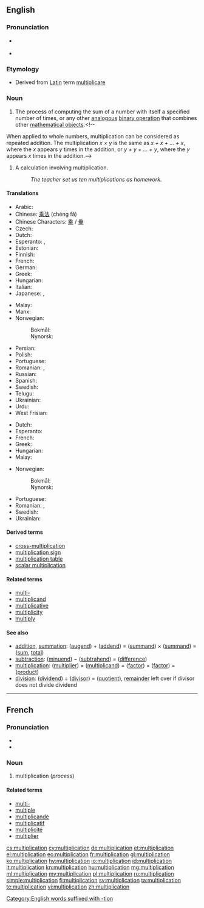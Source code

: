 ==English==
{{wikipedia}}

===Pronunciation===
* {{a|US}} {{IPA|/ˌmʌltəplɪˈkeɪʃən/|[ˌmʌltɪ̈plɪˈkʰeɪ̯ʃ(ɪ̈)n]}}
* {{rhymes|eɪʃən}}

===Etymology===
* Derived from [[Latin]] term [[multiplicare]]

===Noun===
{{en-noun|~}}

# {{context|uncountable|mathematics|lang=en}} The process of computing the sum of a number with itself a specified number of times, or any other [[analogous]] [[binary operation]] that combines other [[mathematical object]]s.<!--
When applied to whole numbers, multiplication can be considered as repeated addition.  The multiplication  ''x &times; y''  is the same as  ''x + x + ... + x'',  where the  ''x''  appears  ''y'' times in the addition, or  ''y + y + ... + y'',  where the  ''y''  appears  ''x''  times in the addition.-->
# {{context|countable|lang=en}} A calculation involving multiplication.
#: ''The teacher set us ten multiplications as homework.''

====Translations====
{{trans-top|process}}
* Arabic: {{t|ar|ضرب}}
* Chinese: [[乘法]] (chéng fǎ)
* Chinese Characters: [[乘]] / [[乗]]
* Czech: {{t|cs|násobení|n}}
* Dutch: {{t+|nl|vermenigvuldigen|n}}
* Esperanto: {{t|eo|multiplikado}}, {{t|eo|multipliko}}
* Estonian: {{t|et|korrutamine}}
* Finnish: {{t+|fi|kertolasku}}
* French: {{t+|fr|multiplication|f}}
* German: {{t+|de|Multiplikation|f}}
* Greek: {{t+|el|πολλαπλασιασμός|m|tr=pollaplasiasmós}}
* Hungarian: {{t+|hu|szorzás}}
* Italian: {{t+|it|moltiplicazione|f}}
* Japanese: {{t|ja|掛け算|tr=かけざん, kakezan}}, {{t|ja|乗法|tr=じょうほう, jōhō}}
{{trans-mid}}
* Malay: {{t|ms|pendaraban}}
* Manx: {{t|gv|yl-raghey|m}}
* Norwegian:
*: Bokmål: {{t+|nb|multiplikasjon|m}}
*: Nynorsk: {{t|nn|multiplikasjon|m}}
* Persian: {{t+|fa|ضرب}}
* Polish: {{t+|pl|mnożenie|n}}
* Portuguese: {{t+|pt|multiplicação|f}}
* Romanian: {{t+|ro|multiplicare|f}}, {{t+|ro|înmulțire}}
* Russian: {{t+|ru|умножение|n|tr=umnožénije}}
* Spanish: {{t+|es|multiplicación|f}}
* Swedish: {{t+|sv|multiplikation|c}}
* Telugu: {{t+|te|గుణకారం|tr=guNakaaram}}
* Ukrainian: {{t|uk|множення|n|tr=mnóžennja|sc=Cyrl}}
* Urdu: {{t|ur|ضرب}}
* West Frisian: {{t|fy|fermannichfâldiging}}
{{trans-bottom}}

{{trans-top|calculation}}
* Dutch: {{t+|nl|vermenigvuldiging|f}}
* Esperanto: {{t|eo|multipliko}}
* French: {{t+|fr|multiplication|f}}
* Greek: {{t+|el|πολλαπλασιασμός|m|tr=pollaplasiasmós}}
* Hungarian: {{t+|hu|szorzás}}
* Malay: {{t|ms|pendaraban}}
{{trans-mid}}
* Norwegian:
*: Bokmål: {{t+|nb|multiplikasjon|m}}
*: Nynorsk: {{t|nn|multiplikasjon|m}}
* Portuguese: {{t+|pt|multiplicação|f}}
* Romanian: {{t+|ro|înmulțire|f}}, {{t+|ro|multiplicare|f}}
* Swedish: {{t+|sv|multiplikation|c}}
* Ukrainian: {{t|uk|множення|n|tr=mnóžennja|sc=Cyrl}}
{{trans-bottom}}

====Derived terms====
* [[cross-multiplication]]
* [[multiplication sign]]
* [[multiplication table]]
* [[scalar multiplication]]

====Related terms====
* [[multi-]]
* [[multiplicand]]
* [[multiplicative]]
* [[multiplicity]]
* [[multiply]]

====See also====
* [[addition]], [[summation]]: ([[augend]]) + ([[addend]]) = ([[summand]]) × ([[summand]]) = ([[sum]], [[total]])
* [[subtraction]]: ([[minuend]]) − ([[subtrahend]]) = ([[difference]])
* [[multiplication]]: ([[multiplier]]) × ([[multiplicand]]) = ([[factor]]) × ([[factor]]) = ([[product]])
* [[division]]: ([[dividend]]) ÷ ([[divisor]]) = ([[quotient]]), [[remainder]] left over if divisor does not divide dividend

[[Category:English words suffixed with -tion]]

----

==French==

===Pronunciation===
* {{IPA|lang=fr|/myl.ti.pli.ka.sjɔ̃/}}
* {{audio|Fr-multiplication-fr FR-Paris.ogg|Audio (Paris)|lang=fr}}

===Noun===
{{fr-noun|f}}

# multiplication (''process'')

====Related terms====
* [[multi-#French|multi-]]
* [[multiple]]
* [[multiplicande]]
* [[multiplicatif]]
* [[multiplicité]]
* [[multiplier]]

[[cs:multiplication]]
[[cy:multiplication]]
[[de:multiplication]]
[[et:multiplication]]
[[el:multiplication]]
[[eo:multiplication]]
[[fr:multiplication]]
[[gl:multiplication]]
[[ko:multiplication]]
[[hy:multiplication]]
[[io:multiplication]]
[[id:multiplication]]
[[it:multiplication]]
[[kn:multiplication]]
[[hu:multiplication]]
[[mg:multiplication]]
[[ml:multiplication]]
[[my:multiplication]]
[[pl:multiplication]]
[[ru:multiplication]]
[[simple:multiplication]]
[[fi:multiplication]]
[[sv:multiplication]]
[[ta:multiplication]]
[[te:multiplication]]
[[vi:multiplication]]
[[zh:multiplication]]